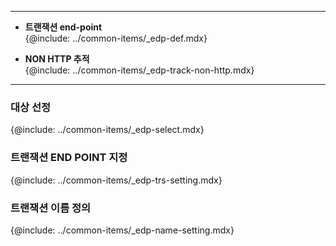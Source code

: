 
---
* **트랜잭션 end-point**  
    {@include: ../common-items/_edp-def.mdx} 

* **NON HTTP 추적**  
    {@include: ../common-items/_edp-track-non-http.mdx} 
---

### 대상 선정

{@include: ../common-items/_edp-select.mdx} 

### 트랜잭션 END POINT 지정

{@include: ../common-items/_edp-trs-setting.mdx}

### 트랜잭션 이름 정의

{@include: ../common-items/_edp-name-setting.mdx}

<!--
### 플러그인 사용

{@include: ../common-items/_edp-plugin.mdx}
-->
